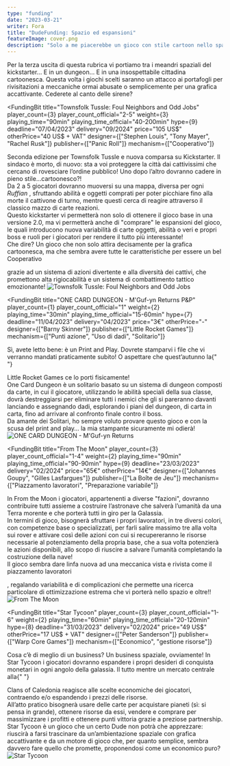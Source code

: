 ```yaml
---
type: "funding"
date: "2023-03-21"
writer: Fora
title: "DudeFunding: Spazio ed espansioni"
featureImage: cover.png
description: "Solo a me piacerebbe un gioco con stile cartoon nello spazio?!"
---
```


<FundingIntro>
  Per la terza uscita di questa rubrica vi portiamo tra i meandri spaziali del
  kickstarter… E in un dungeon… E in una insospettabile cittadina cartoonesca.
  Questa volta i giochi scelti saranno un attacco ai portafogli per
  rivisitazioni a meccaniche ormai abusate o semplicemente per una grafica
  accattivante. Cederete al canto delle sirene?
</FundingIntro>

<FundingBit
  title="Townsfolk Tussle: Foul Neighbors and Odd Jobs"
  player_count={3}
  player_count_official="2-5"
  weight={3}
  playing_time="90min"
  playing_time_official="40-200min"
  hype={9}
  deadline="07/04/2023"
  delivery="09/2024"
  price="105 US$"
  otherPrice="40 US$ + VAT"
  designer={["Stephen Louis", "Tony Mayer", "Rachel Rusk"]}
  publisher={["Panic Roll"]}
  mechanism={["Cooperativo"]}
>
  Seconda edizione per Townsfolk Tussle e nuova comparsa su Kickstarter. Il
  sindaco è morto, di nuovo: sta a voi proteggere la città dai cattivissimi che
  cercano di rovesciare l’ordine pubblico! Uno dopo l’altro dovranno cadere in
  pieno stile…cartoonesco?! <br />
  Da 2 a 5 giocatori dovranno muoversi su una mappa, diversa per ogni <em>
    Ruffian
  </em>, sfruttando abilità e oggetti comprati per poter picchiare fino alla morte
  il cattivone di turno, mentre questi cerca di reagire attraverso il classico mazzo
  di carte reazioni. <br />
  Questo kickstarter vi permetterà non solo di ottenere il gioco base in una
  versione 2.0, ma vi permetterà anche di "comprare" le espansioni del gioco, le
  quali introducono nuova variabilità di carte oggetti, abilità o veri e propri
  boss e ruoli per i giocatori per rendere il tutto più interessante! <br />
  Che dire? Un gioco che non solo attira decisamente per la grafica cartoonesca,
  ma che sembra avere tutte le caratteristiche per essere un bel <Link to="/mechanisms/cooperativo">
    Cooperativo
  </Link> grazie ad un sistema di azioni divertente e alla diversità dei cattivi,
  che promettono alta rigiocabilità e un sistema di combattimento tattico emozionante!
</FundingBit>

<img src="game1.png" alt="Townsfolk Tussle: Foul Neighbors and Odd Jobs" />

<FundingLink
  title="Townsfolk Tussle: Foul Neighbors and Odd Jobs"
  link="https://www.kickstarter.com/projects/panicroll/townsfolk-tussle-foul-neighbors-and-odd-jobs?ref=user_menu"
  small
/>

<FundingBit
  title="ONE CARD DUNGEON - M'Guf-yn Returns P&P"
  player_count={1}
  player_count_official="1"
  weight={2}
  playing_time="30min"
  playing_time_official="15-60min"
  hype={7}
  deadline="11/04/2023"
  delivery="04/2023"
  price="3€"
  otherPrice="-"
  designer={["Barny Skinner"]}
  publisher={["Little Rocket Games"]}
  mechanism={["Punti azione", "Uso di dadi", "Solitario"]}
>
  Sì, avete letto bene: è un Print and Play. Dovrete stamparvi i file che vi
  verranno mandati praticamente subito! O aspettare che quest’autunno la{" "}
  <Link to="/publishers/little-rocket-games">Little Rocket Games</Link> ce lo
  porti fisicamente! <br />
  One Card Dungeon è un solitario basato su un sistema di dungeon composti da carte,
  in cui il giocatore, utilizzando le abilità speciali della sua classe, dovrà destreggiarsi
  per eliminare tutti i nemici che gli si pareranno davanti lanciando e assegnando
  dadi, esplorando i piani del dungeon, di carta in carta, fino ad arrivare al confronto
  finale contro il boss. <br />
  Da amante dei <Link to="/mechanisms/solitario">Solitari</Link>, ho sempre
  voluto provare questo gioco e con la scusa del print and play… la mia
  stampante sicuramente mi odierà!
</FundingBit>

<img src="game2.png" alt="ONE CARD DUNGEON - M'Guf-yn Returns" />

<FundingLink
  title="ONE CARD DUNGEON - M'Guf-yn Returns"
  link="https://www.kickstarter.com/projects/littlerocketgames/one-card-dungeon-mguf-yn-returns?ref=section-homepage-view-more-recommendations-p1"
  small
/>

<FundingBit
  title="From The Moon"
  player_count={3}
  player_count_official="1-4"
  weight={2}
  playing_time="90min"
  playing_time_official="90-90min"
  hype={9}
  deadline="23/03/2023"
  delivery="02/2024"
  price="65€"
  otherPrice="14€"
  designer={["Johannes Goupy", "Gilles Lasfargues"]}
  publisher={["La Boîte de Jeu"]}
  mechanism={["Piazzamento lavoratori", "Preparazione variabile"]}
>
  In From the Moon i giocatori, appartenenti a diverse "fazioni", dovranno
  contribuire tutti assieme a costruire l’astronave che salverà l’umanità da una
  Terra morente e che porterà tutti in giro per la Galassia.
  <br />
  In termini di gioco, bisognerà sfruttare i propri lavoratori, in tre diversi
  colori, con competenze base o specializzati, per farli salire massimo tre alla
  volta sui rover e attivare così delle azioni con cui si recupereranno le
  risorse necessarie al potenziamento della propria base, che a sua volta
  potenzierà le azioni disponibili, allo scopo di riuscire a salvare l’umanità
  completando la costruzione della nave! <br />
  Il gioco sembra dare linfa nuova ad una meccanica vista e rivista come il <Link to="/mechanisms/piazzamento-lavoratori">
    piazzamento lavoratori
  </Link>, regalando variabilità e di complicazioni che permette una ricerca particolare
  di ottimizzazione estrema che vi porterà nello spazio e oltre!!
</FundingBit>

<img src="game3.png" alt="From The Moon" />

<FundingLink
  title="From The Moon"
  link="https://www.kickstarter.com/projects/laboitedejeu/from-the-moon?ref=discovery_category_popular"
  small
/>

<FundingBit
  title="Star Tycoon"
  player_count={3}
  player_count_official="1-6"
  weight={2}
  playing_time="60min"
  playing_time_official="20-120min"
  hype={8}
  deadline="31/03/2023"
  delivery="02/2024"
  price="49 US$"
  otherPrice="17 US$ + VAT"
  designer={["Peter Sanderson"]}
  publisher={["Warp Core Games"]}
  mechanism={["Economico", "gestione risorse"]}
>
  Cosa c’è di meglio di un business? Un business spaziale, ovviamente! In Star
  Tycoon i giocatori dovranno espandere i propri desideri di conquista monetari
  in ogni angolo della galassia. Il tutto mentre un mercato centrale alla{" "}
  <Link to="/reviews/clans-of-caledonia">Clans of Caledonia</Link> reagisce alle
  scelte economiche dei giocatori, contraendo e/o espandendo i prezzi delle
  risorse. <br />
  All’atto pratico bisognerà usare delle carte per acquistare pianeti (sì: si pensa
  in grande), ottenere risorse da essi, vendere e comprare per massimizzare i profitti
  e ottenere punti vittoria grazie a preziose partnership.
  <br />
  Star Tycoon è un gioco che un certo <Link to="/writers/dadi-daddy">
    Dude
  </Link> non potrà che apprezzare: riuscirà a farsi trascinare da un’ambientazione
  spaziale con grafica accattivante e da un motore di gioco che, per quanto semplice,
  sembra davvero fare quello che promette, proponendosi come un economico puro?
</FundingBit>

<img src="game4.png" alt="Star Tycoon" />

<FundingLink
  title="Star Tycoon"
  link="https://www.kickstarter.com/projects/warpcoregames/star-tycoon?ref=discovery_category_popular"
  small
/>
